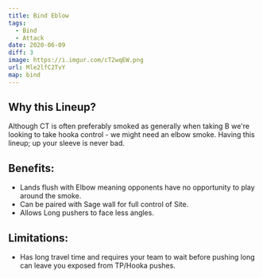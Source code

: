 ```yaml
---
title: Bind Eblow
tags:
  - Bind
  - Attack
date: 2020-06-09
diff: 3
image: https://i.imgur.com/cT2wqEW.png
url: Mle2lfC2TvY
map: bind
---
```


## Why this Lineup?

Although CT is often preferably smoked as generally when taking B
we're looking to take hooka control - we might need an elbow
smoke. Having this lineup; up your sleeve is never bad.

## Benefits:

- Lands flush with Elbow meaning opponents have no opportunity to
  play around the smoke.
- Can be paired with Sage wall for full control of Site.
- Allows Long pushers to face less angles.

## Limitations:

- Has long travel time and requires your team to wait before
  pushing long can leave you exposed from TP/Hooka pushes.
